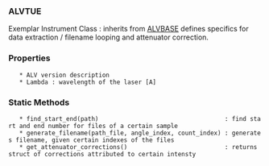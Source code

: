 === ALVTUE ===
Exemplar Instrument Class : inherits from [[ALVBASE]]
defines specifics for data extraction / filename looping and attenuator correction.
=== Properties ===
	* ALV version description
	* Lambda : wavelength of the laser [A]
=== Static Methods ===
	* find_start_end(path)                                   : find start and end number for files of a certain sample
	* generate_filename(path_file, angle_index, count_index) : generates filename, given certain indexes of the files
	* get_attenuator_corrections()							 : returns struct of corrections attributed to certain intensty
